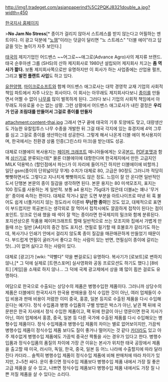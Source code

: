 http://img1.tradeget.com/asianpaperind%5C2PQKJ8321double_a.jpg?width=450

[http://www.doubleapaper.co.kr/ 한국지사 홈페이지]

>'''No Jam No Stress'''[* 종이가 걸리지 않아서 스트레스를 받지 않는다고 어필하는 멘트이다. 이 광고 덕분에 "[[노잼]]"이라는 덧글이 달리면 "노 스트레스" "더블 에이"라고 답글을 잇는 놀이가 자주 보인다.]

[[태국]]의 제지기업인 어드밴스 ~~어그로~~애그로(Advance Agro)사의 제지류 브랜드. 태국 순후아센 그룹 (SHS)의 산하 제지회사로 1980년 설립되어 제지회사 치고는 '''좀 역사가 짧다.''' 보통 제지회사쪽으로만 유명하지만 이 회사가 하는 사업중에는 산업용 펄프, 그리고 '''발전 플랜트 사업'''도 하고 있다.

[[유한양행]], [[마이크로소프트]]와 함께 어드밴스 애그로사는 대학 경영학 교재 기업의 사회적 책임 파트에서 자주 나오는 회사이다. 이 회사는 아무래도 제지회사다보니 [[종이]]를 만들면서 어쩔 수 없이 [[나무]]를 많이 벌목하게 된다. 그러다 보니 기업의 사회적 책임에서 아무래도 자유로울 수는 없는 상황. 그런 상황에서 어드밴스 애그로사가 내린 결정은 '''우리가 인공 조림대를 만들어서 그걸로 종이를 만들자'''

attachment:content-thai.jpg
그래서 연구 끝에 태국의 기후 토양에도 맞고, 대량생산도 가능한 유칼립투스 나무 수종을 개발한 뒤 그걸 태국 각지에 있는 휴경지에 4억 그루를 심고 그걸로 종이를 생산하는데 성공한다. 그렇게 해서 나온게 더블 에이 복사용지이며, 한국에서는 친환경 상품 인증(그린스타 마크)을 받는데도 성공.

대체로 더블에이 복사용지는 [[페이퍼 크래프트]] 매니아들에게는 오공[[본드]], [[PDF]]포맷과 함께 [[삼신기]]로 분류되는데[* 물론 더블에이에 대항한다며 한국제지에서 만든 고급지인 MILK 덕용박스 (할인점에서 파는)가 이 자리에 들어가긴 하지만 더블에이에 비할까.] 일단 gsm(종이의 단위넓이당 무게) 수치가 대체로 80, 고급은 90정도 그러니까 적당히 빳빳하면서도 그렇다고 지나치게 빳빳하지도 않은 정도. 느낌이 잘 안 온다면 일반적인 도서 단행본 본문의 종이 질감을 생각하면 된다. 본문 용지는 80 미색모조지, 표지는 100 정도를 사용하는 게 일반적. 보통 a4 용지는 75g대가 많은데 더블a는 꽤나 '무거운' 종이에 속하는 편이다. 대체로 작거나 얇은 도면 부분을 아트나이프로 떠낸 뒤 훅 불어도 쉽게 너풀거리지 않는 정도라서 이른바 '''무난한 종이'''인 것도 있고, 대체적으로 표면이 부드럽지만 목공본드는 생각외로 잘 먹어서 접착시에도 깔끔하게 접착이 된다는 점이 포인트. 잉크로 인쇄 했을 때 색이 잘 먹는 종이라면 한국제지의 밀크와 함께 분류된다. 포지션상으론 작품용 페이퍼크래프트 할때 일반적으로 쓰는 모조지와 집에서 가볍게 만들때 쓰는 일반 [A4]지의 중간 정도 포지션.
연필로 필기할 때 호불호가 갈리기도 하는데, 복사기나 인쇄기 안에서 걸리지 않도록 종이 질감을 매끈매끈하게 만들었기 때문이다. 부드럽게 연필이 굴러가서 좋다고 하는 사람이 있는 반면, 연필심이 종이에 갈리는 맛(...)이 없어 싫다고 하는 사람이 있다.

대체로 [광고]가 [wiki: "약빨다" 약을 빤걸로도] 유명하다. 복사기가 [로보트]로 변하지 않나,[* 그 덕에 실제로 [트랜스포머] 실사영화와 공동 프로모션도 하기도 했다.] [8비트] [게임]을 소재로 하지 않나... 그 덕에 국제 광고제에서 상을 꽤 많이 휩쓴 걸로도 유명하다.

여담으로 한국으로 수출되는 상당수의 제품은 병행수입한 제품이다. 그러니까 상당수의 제품은 더블에이 한국지사가 한국용 판매용을 정식 수입한 것이 아닌, 여러 업체들이 수입 비용과 판매 비용이 저렴한 이미 중국, 홍콩, 일본 등지로 수출된 제품을 다시 수입해 온다는 예기다. 정식 수입품과 병행 수입품의 구별 방법은 박스가 아닌, 낱귄 팩 뒤에 국문판은 한국 지사에서 정식 수입한 제품이고, 팩 뒤에 한글이 아닌 영문이면 한국 지사가 아닌, 여러 업체에서 홍콩, 중국, 일본 등 다른 국가에 수출된 제품를 다시 수입해오는 병형수입 제품이다. 정식 수입제품과 병행수입 제품의 차이는 별로 없어보이지만, 가끔씩 병행수입 제품이 정식수입 제품 보다도 질이 좋거나 떨어지는 것 같다 [[카더라]]도 있고 아주 제수없게 병행수입 제품에도 가끔씩 중국산 짝퉁을 사는 경우가 있다고 한다. 병행수입품과 정식수입품의 품질의 차이에 가장 큰 이유는 본사가 위치한 태국 공장에서 제품을 출고할 때 미국, 러시아, 독일, 한국, 중국, 일본 등 어느 나라에 수출할지에 따라 달라진다 카더라... 솔찍히 병행수입 제품이 정식수입 제품에 비해 판매처에 따라 차이가 있지만, 2~5천 싸다. 운이 좋으면 정식수입 제품보다 병행수입 제품 내에서 가장 질 좋은 고급 제품을 살 수 있고, 나쁘면 정식수입 제품보다 병행수입 제품 내에서도 가장 질 나쁜 저질 제품을 살 수 있다는 소리다.
